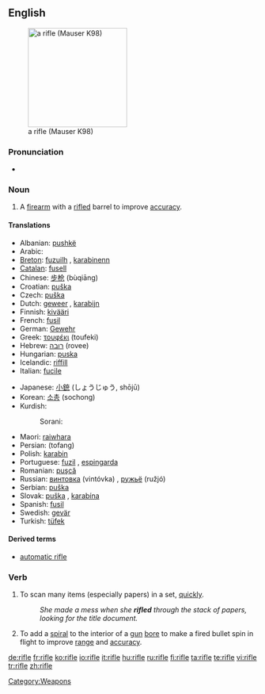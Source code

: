 {{wikipedia}}
==English==
[[Image:FR8-01.jpg|thumb|right|200px|a rifle (Mauser K98)]]

===Pronunciation===
*{{audio|en-us-rifle.ogg|Audio (US)}}

===Noun===
{{en-noun}}

# A [[firearm]] with a [[rifled]] barrel to improve [[accuracy]].

====Translations====
{{trans-top|firearm with a rifled barrel}}
*Albanian: [[pushkë]] {{f}}
*Arabic: {{ARchar|[[بندقية]]}} {{IPAchar|(bunduqíya)}} {{f}}
*[[Breton]]: [[fuzuilh]] {{f}}, [[karabinenn]] {{f}}
*[[Catalan]]: [[fusell]] {{m}}
*Chinese: [[步枪]] (bùqiāng)
*Croatian: [[puška]] {{f}}
*Czech: [[puška#Czech|puška]] {{f}}
*Dutch: [[geweer]] {{n}}, [[karabijn]] {{f}}
*Finnish: [[kivääri]]
*French: [[fusil]] {{m}}
*German: [[Gewehr]] {{n}}
*Greek: [[τουφέκι]] (toufeki) {{n}}
*Hebrew: [[רובה]] (rovee) {{m}}
*Hungarian: [[puska]]
*Icelandic: [[riffill]] {{m}}
*Italian: [[fucile]] {{m}}
{{trans-mid}}
*Japanese: [[小銃]] (しょうじゅう, shōjū)
*Korean: [[소총]] (sochong)
*Kurdish:
*:Sorani: {{t|ku|تفه‌نگ|tr=tfang|sc=KUchar}}
*Maori: [[raiwhara]]
*Persian: {{FAchar|[[تفنگ]]}} (tofang)
*Polish: [[karabin]] {{m}}
*Portuguese: [[fuzil]] {{m}}, [[espingarda]] {{f}}
*Romanian: [[puşcă]] {{f}}
*Russian: [[винтовка]] (vintóvka) {{f}}, [[ружьё]] (ružjó) {{n}}
*Serbian: [[puška]] {{f}}
*Slovak: [[puška]] {{f}}, [[karabína]] {{f}}
*Spanish: [[fusil]] {{m}}
*Swedish: [[gevär]] {{n}}
*Turkish: [[tüfek]]
{{trans-bottom}}

====Derived terms====
*[[automatic rifle]]

===Verb===
{{en-verb|rifl|es}}

# To scan many items (especially papers) in a set, [[quickly]].
#: ''She made a mess when she '''rifled''' through the stack of papers, looking for the title document.''
# To add a [[spiral]] to the interior of a [[gun]] [[bore]] to make a fired bullet spin in flight to improve [[range]] and [[accuracy]].

[[Category:Weapons]]

[[de:rifle]]
[[fr:rifle]]
[[ko:rifle]]
[[io:rifle]]
[[it:rifle]]
[[hu:rifle]]
[[ru:rifle]]
[[fi:rifle]]
[[ta:rifle]]
[[te:rifle]]
[[vi:rifle]]
[[tr:rifle]]
[[zh:rifle]]